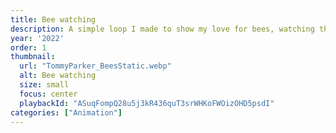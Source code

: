 ```yaml
---
title: Bee watching
description: A simple loop I made to show my love for bees, watching them clamber all over the poppies, and spending time in the garden. Made in After Effects.
year: '2022'
order: 1
thumbnail:
  url: "TommyParker_BeesStatic.webp"
  alt: Bee watching
  size: small
  focus: center
  playbackId: "ASuqFompQ28u5j3kR436quT3srWHKoFWOizOHD5psdI"
categories: ["Animation"]
---
```


<ProjectVideo
  playbackId="yVM4TTqs1hfiVuztG015Lw3qTOAVWQAcZgiQYEJVqToY"
  aspectRatio="3/1"
  className="video-container aspect-[3/1]"
/>
